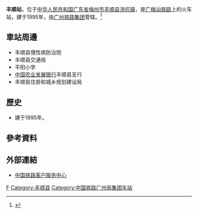 {{Expand|time=2016-10-06T13:30:16+00:00}}
{{Infobox China railway station
|车站名称 =丰顺站
|图片 = 
|图片介绍 = 
|其他名称 = 
|车站拼音 = Fengshun
|英文名称 = Fengshun Railway Station
|车站代码 = 24440<ref>{{cite book|title=中华人民共和国铁路车站代码（GB/T 10302-2010）|publisher=中国标准出版社|year=2010|isbn=155066140495|ignore-isbn-error=true|pages=10}}</ref>
|电报码 = FUQ
|拼音码 = FSH
|始建时间 = 
|开通运营 = 
|车站位置 = [[广东省|广东省]][[梅州市|梅州市]][[丰顺县|丰顺县]][[汤坑镇|汤坑镇]]
|坐标 = 
|归属 = [[广州铁路集团|广州铁路集团]]
|线路 = [[广梅汕铁路|广梅汕铁路]]
|车站等级 = [[四等站_(中铁)|四等站]]
|使用状态 = 
|月台数目 = 
|股道数目 = 
}}
'''丰顺站'''，位于[[中华人民共和国|中华人民共和国]][[广东省|广东省]][[梅州市|梅州市]][[丰顺县|丰顺县]][[汤坑镇|汤坑镇]]，是[[广梅汕铁路|广梅汕铁路]]上的火车站，建于1995年，由[[广州铁路集团|广州铁路集团]]管辖。<ref>{{Cite web |url=http://search.huochepiao.com/huochezhan/jieshao/6.htm |title=丰顺火车站介绍 |accessdate=2016-10-06 |archive-date=2016-08-03 |archive-url=https://web.archive.org/web/20160803162611/http://search.huochepiao.com/huochezhan/jieshao/6.htm |dead-url=no }}</ref>
==車站周邊==
* 丰顺县慢性病防治院
* 丰顺县交通局
* 平阳小学
* [[中国农业发展银行|中国农业发展银行]]丰顺县支行
* 丰顺县住房和城乡规划建设局

==歷史==
* 建于1995年。
==參考資料==
{{reflist}}

==外部連結==
* [http://www.12306.cn/mormhweb/ 中国铁路客户服务中心]{{Wayback|url=http://www.12306.cn/mormhweb/ |date=20180205163941 }}

{{China-rail-stub}}
{{广梅汕铁路}}
[[Category:梅州市铁路车站|F]]
[[Category:丰顺县|Category:丰顺县]]
[[Category:中国铁路广州局集团车站|Category:中国铁路广州局集团车站]]
